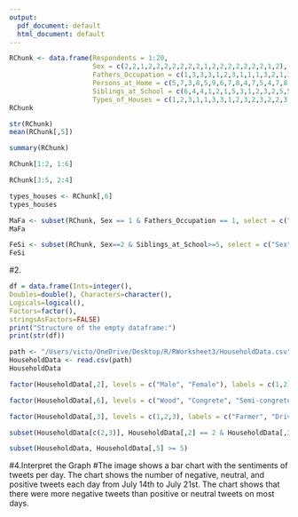 ```yaml
---
output:
  pdf_document: default
  html_document: default
---
```

```r
RChunk <- data.frame(Respondents = 1:20, 
                     Sex = c(2,2,1,2,2,2,2,2,2,2,1,2,2,2,2,2,2,2,1,2),
                     Fathers_Occupation = c(1,3,3,3,1,2,3,1,1,1,3,2,1,3,3,1,3,1,2,1),
                     Persons_at_Home = c(5,7,3,8,5,9,6,7,8,4,7,5,4,7,8,8,3,11,7,6),
                     Siblings_at_School = c(6,4,4,1,2,1,5,3,1,2,3,2,5,5,2,1,2,5,3,2),
                     Types_of_Houses = c(1,2,3,1,1,3,3,1,2,3,2,3,2,2,3,3,3,3,3,2))
RChunk
```

```r
str(RChunk)
mean(RChunk[,5])
```


```r
summary(RChunk)
```

```r
RChunk[1:2, 1:6]
```

```r
RChunk[3:5, 2:4]
```

```r
types_houses <- RChunk[,6]
types_houses
```

```r
MaFa <- subset(RChunk, Sex == 1 & Fathers_Occupation == 1, select = c("Sex", "Fathers_Occupation"))
MaFa
```

```r
FeSi <- subset(RChunk, Sex==2 & Siblings_at_School>=5, select = c("Sex", "Siblings_at_School"))
FeSi
```

#2.
```r
df = data.frame(Ints=integer(),
Doubles=double(), Characters=character(),
Logicals=logical(),
Factors=factor(),
stringsAsFactors=FALSE)
print("Structure of the empty dataframe:")
print(str(df))

```

```r
path <- "/Users/victo/OneDrive/Desktop/R/RWorksheet3/HouseholdData.csv"
HouseholdData <- read.csv(path)
HouseholdData
```

```r
factor(HouseholdData[,2], levels = c("Male", "Female"), labels = c(1,2))
```

```r
factor(HouseholdData[,6], levels = c("Wood", "Congrete", "Semi-congrete"), labels = c(1,2,3))
```

```r
factor(HouseholdData[,3], levels = c(1,2,3), labels = c("Farmer", "Driver", "Others"))
```

```r
subset(HouseholdData[c(2,3)], HouseholdData[,2] == 2 & HouseholdData[,3] == "Driver")
```

```r
subset(HouseholdData, HouseholdData[,5] >= 5)
```

#4.Interpret the Graph
#The image shows a bar chart with the sentiments of tweets per day. The chart shows the number of negative, neutral, and positive tweets each day from July 14th to July 21st. The chart shows that there were more negative tweets than positive or neutral tweets on most days.